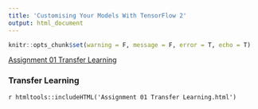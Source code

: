 ```yaml
---
title: 'Customising Your Models With TensorFlow 2'
output: html_document
---
```

<style type='text/css'>
pre:not([class]) {
    background-color: unset;
}
pre {
    border: none;
}
</style>

```r
knitr::opts_chunk$set(warning = F, message = F, error = T, echo = T)
```

[Assignment 01 Transfer Learning](#transfer-learning)  

### Transfer Learning

`r htmltools::includeHTML('Assignment 01 Transfer Learning.html')`

